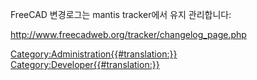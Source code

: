 <languages/>
FreeCAD 변경로그는 mantis tracker에서 유지 관리합니다:

http://www.freecadweb.org/tracker/changelog_page.php

[[Category:Administration{{#translation:}}]]
[[Category:Developer{{#translation:}}]]



{{clear}}